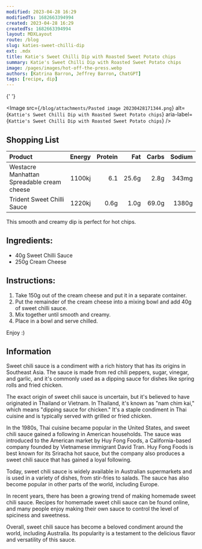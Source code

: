 ```yaml
---
modified: 2023-04-28 16:29
modifiedTs: 1682663394994
created: 2023-04-28 16:29
createdTs: 1682663394994
layout: MDXLayout
route: /blog
slug: katies-sweet-chilli-dip
ext: .mdx
title: Katie's Sweet Chilli Dip with Roasted Sweet Potato chips
summary: Katie's Sweet Chilli Dip with Roasted Sweet Potato chips
image: /pages/images/hot-off-the-press.webp
authors: [Katrina Barron, Jeffrey Barron, ChatGPT]
tags: [recipe, dip]
---
```


{' '}

<Image
  src={`/blog/attachments/Pasted image 20230428171344.png`}
  alt={`Kattie's Sweet Chilli Dip with Roasted Sweet Potato chips`}
  aria-label={`Kattie's Sweet Chilli Dip with Roasted Sweet Potato chips`}
/>

## Shopping List

| Product                                    | Energy | Protein |   Fat | Carbs | Sodium |
| :----------------------------------------- | -----: | ------: | ----: | ----: | -----: |
| Westacre Manhattan Spreadable cream cheese | 1100kj |     6.1 | 25.6g |  2.8g |  343mg |
| Trident Sweet Chilli Sauce                 | 1220kj |    0.6g |  1.0g | 69.0g |  1380g |

This smooth and creamy dip is perfect for hot chips.

## Ingredients:

- 40g Sweet Chilli Sauce
- 250g Cream Cheese

## Instructions:

1.  Take 150g out of the cream cheese and put it in a separate container.
2.  Put the remainder of the cream cheese into a mixing bowl and add 40g of sweet chilli sauce.
3.  Mix together until smooth and creamy.
4.  Place in a bowl and serve chilled.

Enjoy :)

## Information

Sweet chili sauce is a condiment with a rich history that has its origins in Southeast Asia. The sauce is made from red chili peppers, sugar, vinegar, and garlic, and it's commonly used as a dipping sauce for dishes like spring rolls and fried chicken.

The exact origin of sweet chili sauce is uncertain, but it's believed to have originated in Thailand or Vietnam. In Thailand, it's known as "nam chim kai," which means "dipping sauce for chicken." It's a staple condiment in Thai cuisine and is typically served with grilled or fried chicken.

In the 1980s, Thai cuisine became popular in the United States, and sweet chili sauce gained a following in American households. The sauce was introduced to the American market by Huy Fong Foods, a California-based company founded by Vietnamese immigrant David Tran. Huy Fong Foods is best known for its Sriracha hot sauce, but the company also produces a sweet chili sauce that has gained a loyal following.

Today, sweet chili sauce is widely available in Australian supermarkets and is used in a variety of dishes, from stir-fries to salads. The sauce has also become popular in other parts of the world, including Europe.

In recent years, there has been a growing trend of making homemade sweet chili sauce. Recipes for homemade sweet chili sauce can be found online, and many people enjoy making their own sauce to control the level of spiciness and sweetness.

Overall, sweet chili sauce has become a beloved condiment around the world, including Australia. Its popularity is a testament to the delicious flavor and versatility of this sauce.
